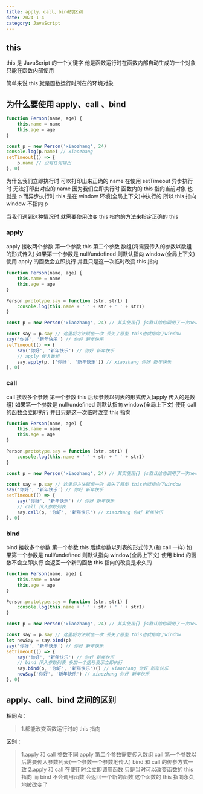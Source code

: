 ```yaml
---
title: apply、call、bind的区别
date: 2024-1-4
category: JavaScript
---
```


## this

this 是 JavaScript 的一个关键字
他是函数运行时在函数内部自动生成的一个对象 只能在函数内部使用

简单来说 this 就是函数运行时所在的环境对象

## 为什么要使用 apply、call 、bind

```js
function Person(name, age) {
	this.name = name
	this.age = age
}

const p = new Person('xiaozhang', 24)
console.log(p.name) // xiaozhang
setTimeout(() => {
	p.name // 没有任何输出
}, 0)
```

为什么我们立即执行时 可以打印出来正确的 name 在使用 setTimeout 异步执行时 无法打印出对应的 name 因为我们立即执行时 函数内的 this 指向当前对象 也就是 p 而异步执行时 this 是在 window 环境(全局上下文)中执行的 所以 this 指向 window 不指向 p

当我们遇到这种情况时 就需要使用改变 this 指向的方法来指定正确的 this

### apply

apply 接收两个参数 第一个参数 this 第二个参数 数组(将需要传入的参数以数组的形式传入) 如果第一个参数是 null/undefined 则默认指向 window(全局上下文) 使用 apply 的函数会立即执行 并且只是这一次临时改变 this 指向

```js
function Person(name, age) {
	this.name = name
	this.age = age
}

Person.prototype.say = function (str, str1) {
	console.log(this.name + ' ' + str + ' ' + str1)
}

const p = new Person('xiaozhang', 24) // 其实使用{} js默认给你调用了一次new Function() 简化了操作

const say = p.say // 这里将方法赋值一次 丢失了原型 this也就指向了window
say('你好', '新年快乐') // 你好 新年快乐
setTimeout(() => {
	say('你好', '新年快乐') // 你好 新年快乐
	// apply 传入数组
	say.apply(p, ['你好', '新年快乐']) // xiaozhang 你好 新年快乐
}, 0)
```

### call

call 接收多个参数 第一个参数 this 后续参数以列表的形式传入(apply 传入的是数组) 如果第一个参数是 null/undefined 则默认指向 window(全局上下文) 使用 call 的函数会立即执行 并且只是这一次临时改变 this 指向

```js
function Person(name, age) {
	this.name = name
	this.age = age
}

Person.prototype.say = function (str, str1) {
	console.log(this.name + ' ' + str + ' ' + str1)
}

const p = new Person('xiaozhang', 24) // 其实使用{} js默认给你调用了一次new Function() 简化了操作

const say = p.say // 这里将方法赋值一次 丢失了原型 this也就指向了window
say('你好', '新年快乐') // 你好 新年快乐
setTimeout(() => {
	say('你好', '新年快乐') // 你好 新年快乐
	// call 传入参数列表
	say.call(p, '你好', '新年快乐') // xiaozhang 你好 新年快乐
}, 0)
```

### bind

bind 接收多个参数 第一个参数 this 后续参数以列表的形式传入(和 call 一样) 如果第一个参数是 null/undefined 则默认指向 window(全局上下文) 使用 bind 的函数不会立即执行 会返回一个新的函数 this 指向的改变是永久的

```js
function Person(name, age) {
	this.name = name
	this.age = age
}

Person.prototype.say = function (str, str1) {
	console.log(this.name + ' ' + str + ' ' + str1)
}

const p = new Person('xiaozhang', 24) // 其实使用{} js默认给你调用了一次new Function() 简化了操作

const say = p.say // 这里将方法赋值一次 丢失了原型 this也就指向了window
let newSay = say.bind(p)
say('你好', '新年快乐') // 你好 新年快乐
setTimeout(() => {
	say('你好', '新年快乐') // 你好 新年快乐
	// bind 传入参数列表 多加一个括号表示立即执行
	say.bind(p, '你好', '新年快乐')() // xiaozhang 你好 新年快乐
	newSay('你好', '新年快乐') // xiaozhang 你好 新年快乐
}, 0)
```

## apply、call、bind 之间的区别

相同点：

> 1.都能改变函数运行时的 this 指向

区别：

> 1.apply 和 call 参数不同 apply 第二个参数需要传入数组 call 第一个参数以后需要传入参数列表(一个参数一个参数地传入) bind 和 call 的传参方式一致
> 2.apply 和 call 在使用时会立即调用函数 只是当时可以改变函数的 this 指向 而 bind 不会调用函数 会返回一个新的函数 这个函数的 this 指向永久地被改变了
